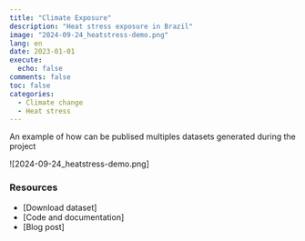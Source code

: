 ```yaml
---
title: "Climate Exposure"
description: "Heat stress exposure in Brazil"
image: "2024-09-24_heatstress-demo.png"
lang: en
date: 2023-01-01
execute:
  echo: false
comments: false
toc: false
categories:
  - Climate change
  - Heat stress
---
```


An example of how can be publised multiples datasets generated during the project

![2024-09-24_heatstress-demo.png]


### Resources

- [Download dataset]
- [Code and documentation]
- [Blog post]
